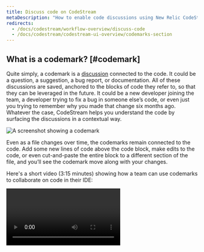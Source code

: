```yaml
---
title: Discuss code on CodeStream
metaDescription: "How to enable code discussions using New Relic CodeStream codemarks."
redirects:
  - /docs/codestream/workflow-overview/discuss-code
  - /docs/codestream/codestream-ui-overview/codemarks-section
---
```


## What is a codemark? [#codemark]

Quite simply, a codemark is a [discussion](/docs/codestream/how-use-codestream/discuss-code) connected to the code. It could be a question, a suggestion, a bug report, or documentation. All of these discussions are saved, anchored to the blocks of code they refer to, so that they can be leveraged in the future. It could be a new developer joining the team, a developer trying to fix a bug in someone else’s code, or even just you trying to remember why you made that change six months ago. Whatever the case, CodeStream helps you understand the code by surfacing the discussions in a contextual way.

![A screenshot showing a codemark](/images/CodemarkInGutter1.png "codemark")

Even as a file changes over time, the codemarks remain connected to the code. Add some new lines of code above the code block, make edits to the code, or even cut-and-paste the entire block to a different section of the file, and you’ll see the codemark move along with your changes.

Here's a short video (3:15 minutes) showing how a team can use codemarks to collaborate on code in their IDE:

<Video id="rOGsg9taEuk" type="youtube" />

## Codemarks overview [#codemark-overview]

The codemarks section of the CodeStream pane lists all of the codemarks in your current repository for easy reference. 

![This image shows the location of the codemarks section in the CodeStream UI](/images/CodemarksSection1.png "codemarks")
<figcaption>Different sections and colors separate the codemarks by their status: open, resolved, or archived.</figcaption>

Click any item in the codemarks section to review its details and discussion. With the exception of pull-request comments, bubbles to the right show the number of replies.

By default, all codemarks from the current repository are displayed, but you can change the filter to show all codemarks in the current branch, codemarks in the current folder, or codemarks in the currently selected file. 

Codemarks from feedback and pull requests only appear when you've selected the current file filter.

![This image shows the codemark settings section](/images/CodemarksSectionSettings1.png "codemarks-settings")

When you hover over the codemarks section heading, the following icons appear at the right:

![This image shows codemark icons](/images/CodemarksSectionHeader.png "codemarks-icons")

The codemarks header includes options to create a code comment or issue. You can also choose to view the codemarks in a spatial view, instead of in a list. The discussions are displayed alongside the blocks of code they refer to, and as you scroll the source file the discussions scroll as well. 

![This image shows codemarks in a spatial view](/images/CodemarksSectionSpatial.png 'codemarks-spatial')
<figcaption>Spatial view is great way to review codemarks in a section of a file you're about to work on.</figcaption>

Click the gear icon for more controls over the list.

* **Wrap multi-line comments**: Rather than showing a truncated portion of the codemark, the list shows the whole post is displayed.
* **Show tags**: Any applicable tags will be displayed with each codemark.
* **Sort comments by**: By default, Codemarks are ordered by date, but when the filter is set to current file you can sort by line number (such as, their order in the file).
* **Show icons in editor gutter**: In addition to appearing in the list in the codemarks section, codemarks are also represented as icons in the editor gutter alongside the blocks of code they refer to. You can determine which types of codemarks, and which statuses, you want to have displayed there. By default, codemarks from feedback requests are displayed, but pull request comments are not. Resolved codemarks are also displayed by default, but archived codemarks are not.

## Create a codemark [#create]

To create a codemark, select a block of code in your editor and then click one of the icons that appears in the CodeStream pane next to your selection.

![A screenshot showing a new codemark](/images/DiscussCode1-VSC.gif "new codemark")

If you're using a JetBrains IDE, such as IntelliJ, you can also create a codemark via the **+** button that appears in the editor's gutter when you select a block of code. When you're viewing a diff, for either a feedback request or a pull request, the button will also appear when you hover over the gutter to make it easy to comment on a single line.

![A screenshot showing a new codemark in JetBrains](/images/Compose-JB.gif "new codemark JB")

Even when the CodeStream pane is closed or not in view, you can create a codemark via the CodeStream options in either the lightbulb or context menus.

![A screenshot showing the options menu to create a codemark](/images/ContextMenu4.png "context menu")

You can also look for the **+** menu at the top of the CodeStream pane.

Need to reach teammates that don’t spend a lot of time in the IDE? Or maybe some teammates that aren’t yet on CodeStream? You can optionally share a codemark out to Slack or Microsoft Teams. The Slack integration even allows your teammates to reply directly from Slack.

![A screenshot showing how to share a codemark in communication channels such as Slack](/images/SharingOptions1.png "sharing options")

## Comment codemarks [#comments]

Comment codemarks are the all-purpose codemark for linking any type of discussion to a block of code. Ask a question. Make a suggestion. Document some code. Make note of key sections of the codebase. The possibilities are endless.

![A screenshot showing how to comment on codemarks](/images/CodemarkComment6.png "comment codemark")

## Issue codemarks [#issues]

When something needs to get done there’s a better chance of it happening if it’s captured as an issue with someone’s name attached. Assign issues as a way of reporting bugs or manage your tech debt by capturing items as tracked issues instead of inline FIXMEs. 

![A screenshot showing an issue](/images/CodemarkIssue7.png "issue codemark")

If your team uses Asana, Azure DevOps, Bitbucket (cloud), Clubhouse, GitHub (cloud or Enterprise), GitLab (cloud or Self-Managed), Jira (cloud or Server), Linear, Trello, or YouTrack (cloud) for tracking issues, you can create an issue on one of those services directly from CodeStream. Select the service you use from the dropdown at the top of the codemark form.

![A screenshot showing issue tracking services](/images/IssueTrackingIntegrations2.png "issue tracking services")

After going through the authentication process with the selected service, you can select a destination for your issue. For example, with Jira you'll be able to select the appropriate issue type and project.

![A screenshot showing an issue location](/images/NewIssue-JiraOptions1.png "issue locations")

Once the issue has been created on CodeStream, it includes a link to the issue that was created on the external service. In the example, you'll see the URL for the issue on Jira.

![A screenshot showing how to link issues to external services](/images/LinkedIssues.png "linked issues")

The issue on Jira includes a link to open the relevant code in your IDE.

![A screenshot showing a codemark permalink in Jira](/images/IssueOnJira1.png "jira issue")

## Bring the right people into the discussion [#discuss]

When you create a codemark, CodeStream automatically mentions the people that most recently touched the code you're commenting on. They may be the best people to answer your question, but you can, of course, remove those mentions and manually mention someone else if appropriate.

![A screenshot showing the auto-mention feature](/images/CodemarkCompose.png "auto-mention")

It may be the case that the people that have touched the code aren't yet on CodeStream, in which case CodeStream will provide checkboxes to have them notified via email. They can reply to the email to have their comment posted to CodeStream and, of course, they can install CodeStream to participate from their IDE.

## Work with different versions of the code [#different-versions]

Maybe you’re on a feature branch, have local changes, or simply haven’t pulled in a while. There are countless reasons why the code you’re looking at might be different than what a teammate is looking at. As a result, there will be plenty of times when the code referenced in a codemark doesn’t match what you have locally.

CodeStream recognizes these situations and includes the original version of the code block (such as, at the time the codemark was created), the current version, and a diff.

![A screenshot showing a version diff](/images/CodemarkWithDiff1.png "version diff")

Keep in mind that with CodeStream you can discuss any line of code, in any source file, at any time, even if it’s code that you just typed into your editor and haven’t yet committed. CodeStream empowers you to discuss code at the very earliest stages of the development process.

## Resolve codemarks [#resolve]

Although not required, both comment and issue codemarks can be resolved. The [codemarks](/docs/codestream/codestream-ui-overview/codemarks-section/) section of the CodeStream pane breaks out codemarks into open, resolved and archived sections. Green, purple, and gray icons are used to represent those different states. If you see a lot of open/green codemarks in the CodeStream pane, that means that your teammates are being blocked by discussions and issues that haven't been resolved. 

You can add a comment at the same time you resolve the codemark and you can also archive the codemark at the same time.

![A screenshot showing how to resolve a codemark](/images/ResolveCodemark.png "resolve codemark")

## Advanced features [#advanced]

Advanced features include multiple range codemarks, file attachments, tags, and related codemarks.

### Multiple ranges [#ranges]

Many discussions about code involve more than just one block of code and concepts are often best presented when you can refer to multiple code locations at once. Here are a few examples of multi-range codemark at work:

* A change to a function is being contemplated that will impact its name. Each instance of the function call can now be referenced in one discussion. 
* A React component and its CSS styling aren’t interacting well and you want to ask the team for input. You might select the div and the CSS rules you think should apply, so your teammates know exactly what you’re talking about.
* Clients which make API calls to the server might get an unexpected result. Select the code where you’re making the API call, and the handler in the API server, to connect the two actions together.

To create a multi-range codemark, click **+ Add Code Block**.

![A screenshot showing how to add a codeblock to a codemark](/images/CodemarkAddRange1.png "add codeblock")

Then select another block of code from the same file, a different file, or even a different repo.

![A screenshot showing how to select a block of code from a different location](/images/CodemarkSelectRange.png "select codeblock")

You can intersperse the difference code blocks in your post by referring to each one as `[#N]` (or click the pin icon from one of the code blocks to insert the markdown for you), as in the following example.

![A screenshot showing how to reference codeblocks](/images/ReferenceCodeBlocks.png "reference codeblocks")

Here's how that example is rendered.

![A screenshot showing a multi-range codeblock ](/images/MultiRangeCodemark.png "multi-range codemark")

Once you've created the codemark, you can jump between the different locations by clicking the jump icon at the bottom right of each code block.

When you edit a codemark, you can add and remove code blocks and you can change the location of any of the code blocks by clicking the dashed square icon.

### File attachments [#attachments]

Enrich your discussions about code by attaching files directly to code blocks. Think about how much more compelling your comments and documentation become when you attach:

* A spec to guide the development of a new feature
* A log file to help debug an issue in the code
* A mockup to help clarify some UI work
* A screenshot to highlight a problem

When creating a code comment or issue, you can attach a file by dragging-and-dropping onto the description field, pasting from your clipboard, or by clicking the paperclip icon.


Images can even be displayed inline using markdown. Click the pin icon to the right of the attachment and CodeStream will insert the markdown for you.


Now your teammate knows exactly what you’re looking for:

![A screenshot showing the inline display](/images/InlineImage.png "inline image")

You can click on files in the attachments section to either download it or open it in the appropriate application.

### Add tags [#tags]

Look for the tag icon inside the codemark compose box to either select a tag or create a tag using any combination of color and text label.

![A screenshot showing the tags menu](/images/TagsPopup.png "tags menu")

Tags are a great way to broadly organize and group your organization's codemarks and the possibilities here are endless. 

You can also filter by tag on the [Filter & Search page](/docs/codestream/codestream-ui-overview/filter-search/).

### Related codemarks [#related]

Click the CodeStream icon in the codemark compose form to select other related codemarks to attach them to the current codemark. This establishes a connection between different parts of a codebase. For example, when a change to one part of the codebase would require a change to another part, identify the dependency by creating two related codemarks.

![A screenshot showing how to add a related codemark](/images/AddCodelink.png "add codelink")

Once you’ve added the related codemarks they’ll be displayed in a related section and you can click on any one to jump to that codemark and the corresponding section of the code.

![A screenshot showing a codemark with a related codemark](/images/CodemarkWithRelated.png "codemark with related codemarks")

## Manage codemarks [#manage]

Click the ellipses menu for any codemark and you'll see options to manage the codemark.

![A screenshot showing how to manage codemarks](/images/CodemarkMenu2.png "codemark menu")

* **Share**: In addition to sharing to Slack or Teams at the time you create a codemark, you can also share it anytime later.
* **Follow/Unfollow**: Follow a codemark to be notified when its updated. Unfollow to stop receiving notifications.
* **Copy link**: Get a [permalink](/docs/codestream/codestream-ui-overview/permalinks/) for the codemark to share it anywhere.
* **Archive**: If there’s a codemark that you don’t think is important enough to be on permanent display in a given file, but you don’t want to completely delete it, you can archive it instead. Settings in the [codemarks section](/docs/codestream/codestream-ui-overview/codemarks-section/) allow you to easily see all archived codemarks.
* **Edit**: Only the codemark's author can edit it.
* **Delete**: Only the codemark's author can delete it, but we encourage you to archive instead of deleting unless you're positive the codemark won't have any future value.
* **Inject as Inline Comment**: If you'd like a specific codemark to become part of the repo use this option to have it added as an inline comment. You can select the appropriate format, and then indicate if you want to include timestamps, replies, or to have the comment wrapped at 80 characters. You can also elect to have the codemark archived once it's been added as an inline comment.
* **Reposition codemark**: In most cases, a codemark will automatically remain linked to the block of code it refers to as the file changes over time. For example, if you cut the block of code and paste it at a different location in the file, the codemark will move right along with it. There are some scenarios, however, that CodeStream isn't able to handle automatically. For example, if you pasted the block of code into a different file. In these cases, the **Reposition** codemark allows you to select the new location of the block of code so that the codemark is displayed properly.
